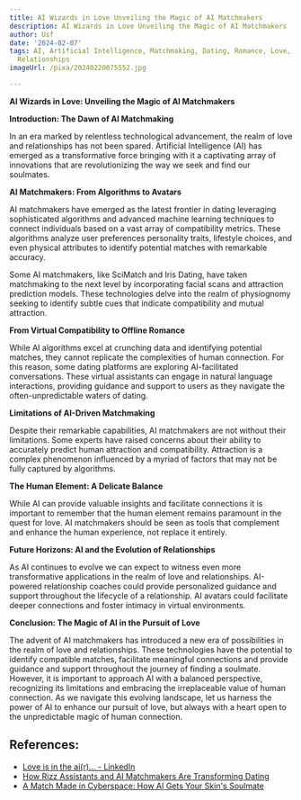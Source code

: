 ```yaml
---
title: AI Wizards in Love Unveiling the Magic of AI Matchmakers
description: AI Wizards in Love Unveiling the Magic of AI Matchmakers
author: Usf
date: '2024-02-07'
tags: AI, Artificial Intelligence, Matchmaking, Dating, Romance, Love, Technology,
  Relationships
imageUrl: /pixa/20240220075552.jpg

---
```

**AI Wizards in Love: Unveiling the Magic of AI Matchmakers**

**Introduction: The Dawn of  AI Matchmaking**

In an era marked by relentless technological advancement, the realm of love and relationships has not been spared. Artificial Intelligence (AI) has emerged as a transformative force bringing with  it a captivating array of innovations that are revolutionizing the way we seek and find our  soulmates.

**AI Matchmakers:  From Algorithms to Avatars**

AI  matchmakers have emerged as the latest frontier in dating  leveraging sophisticated algorithms and advanced machine learning techniques to connect individuals based on a vast array of compatibility metrics. These algorithms analyze user preferences  personality traits, lifestyle choices,  and even physical attributes to identify potential matches with remarkable accuracy.

Some AI matchmakers, like SciMatch  and Iris Dating, have  taken matchmaking to the  next level by incorporating facial scans and attraction prediction models. These technologies delve into the realm of  physiognomy seeking  to identify subtle cues that indicate compatibility and mutual attraction.

**From Virtual Compatibility to Offline Romance**

While  AI algorithms excel at crunching data and identifying potential  matches, they  cannot replicate the  complexities of human connection. For  this reason, some dating  platforms are exploring AI-facilitated conversations. These  virtual assistants can engage in natural language interactions, providing guidance and support to  users as they navigate the  often-unpredictable  waters of  dating.

**Limitations of AI-Driven Matchmaking**

Despite their remarkable  capabilities, AI matchmakers are not  without their limitations. Some experts  have raised concerns about their ability to accurately predict human attraction and compatibility. Attraction is a complex phenomenon influenced by a myriad of factors that may not be fully captured by algorithms.

**The Human Element: A Delicate Balance**

While AI can provide valuable insights and  facilitate connections it  is important to remember that the human element  remains paramount in the quest for love. AI matchmakers should be seen as tools  that complement and enhance the human experience, not replace it entirely.

**Future  Horizons: AI and the Evolution of Relationships**

As AI continues to  evolve we can expect to witness even more transformative applications in the realm of love  and relationships.  AI-powered relationship coaches could provide personalized guidance and support throughout the lifecycle of a relationship. AI avatars could facilitate deeper connections and foster intimacy in virtual environments.

**Conclusion: The Magic of AI in the Pursuit of  Love**

The advent  of AI matchmakers has introduced a new era of possibilities in the realm of love and relationships. These technologies have the potential  to identify compatible matches, facilitate meaningful  connections and provide  guidance and support throughout the journey  of finding  a soulmate. However, it is important to approach AI with a balanced perspective, recognizing its limitations and embracing the irreplaceable value of human connection. As we  navigate this  evolving landscape, let us harness the power of AI to enhance our pursuit of love, but always  with  a heart open to the unpredictable magic of human connection.

## References:
- [Love is in the ai(r)... - LinkedIn](https://www.linkedin.com/pulse/love-air-claire-farwell-dwm7f?trk=public_post_main-feed-card_feed-article-content)
- [How Rizz Assistants and AI Matchmakers Are Transforming Dating](https://time.com/6457597/ai-dating/)
- [A Match Made in Cyberspace: How AI Gets Your Skin's Soulmate](https://medium.com/@ruripamela/a-match-made-in-cyberspace-how-ai-gets-your-skins-soulmate-9ce9ef24526f)
